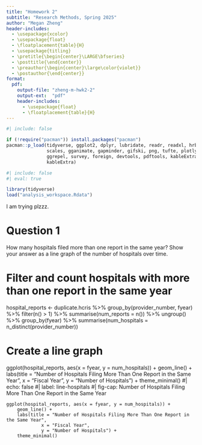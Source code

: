 ```yaml
---
title: "Homework 2"
subtitle: "Research Methods, Spring 2025"
author: "Megan Zheng"
header-includes:
  - \usepackage{xcolor}
  - \usepackage{float}
  - \floatplacement{table}{H}
  - \usepackage{titling}
  - \pretitle{\begin{center}\LARGE\bfseries}
  - \posttitle{\end{center}}
  - \preauthor{\begin{center}\large\color{violet}}
  - \postauthor{\end{center}}
format:
  pdf:
    output-file: "zheng-m-hwk2-2"
    output-ext:  "pdf"
    header-includes:
      - \usepackage{float}
      - \floatplacement{table}{H}
---
```


```r
#| include: false

if (!require("pacman")) install.packages("pacman")
pacman::p_load(tidyverse, ggplot2, dplyr, lubridate, readr, readxl, hrbrthemes, fixest,
               scales, gganimate, gapminder, gifski, png, tufte, plotly, OECD,
               ggrepel, survey, foreign, devtools, pdftools, kableExtra, modelsummary,
               kableExtra)
```



```r
#| include: false
#| eval: true

library(tidyverse)
load("analysis_workspace.Rdata")

```
 I am trying plzzz.


\newpage
# Question 1
How many hospitals filed more than one report in the same year? Show your answer as a line graph of the number of hospitals over time.

# Filter and count hospitals with more than one report in the same year
hospital_reports <- duplicate.hcris %>%
    group_by(provider_number, fyear) %>%
    filter(n() > 1) %>%
    summarise(num_reports = n()) %>%
    ungroup() %>%
    group_by(fyear) %>%
    summarise(num_hospitals = n_distinct(provider_number))

# Create a line graph
ggplot(hospital_reports, aes(x = fyear, y = num_hospitals)) +
    geom_line() +
    labs(title = "Number of Hospitals Filing More Than One Report in the Same Year",
             x = "Fiscal Year",
             y = "Number of Hospitals") +
    theme_minimal()
    #| echo: false
    #| label: line-hospitals
    #| fig-cap: Number of Hospitals Filing More Than One Report in the Same Year

    ggplot(hospital_reports, aes(x = fyear, y = num_hospitals)) +
        geom_line() +
        labs(title = "Number of Hospitals Filing More Than One Report in the Same Year",
                 x = "Fiscal Year",
                 y = "Number of Hospitals") +
        theme_minimal()

